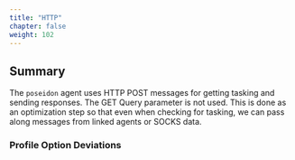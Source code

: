 ```yaml
---
title: "HTTP"
chapter: false
weight: 102
---
```


## Summary


The `poseidon` agent uses HTTP POST messages for getting tasking and sending responses. The GET Query parameter is not used. This is done as an optimization step so that even when checking for tasking, we can pass along messages from linked agents or SOCKS data. 


### Profile Option Deviations

